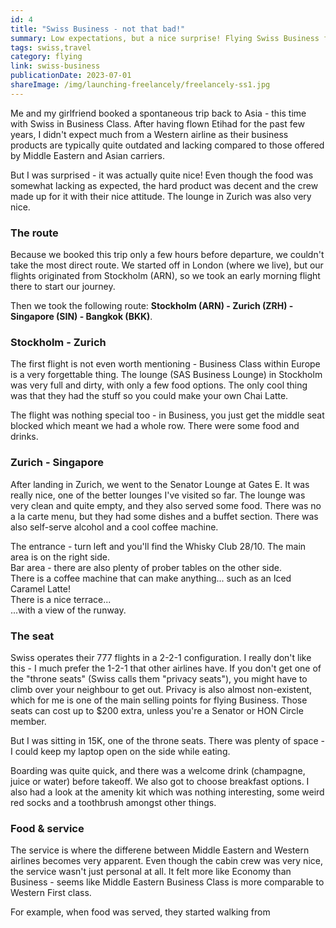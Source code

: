 ```yaml
---
id: 4
title: "Swiss Business - not that bad!"
summary: Low expectations, but a nice surprise! Flying Swiss Business for the first time...
tags: swiss,travel
category: flying
link: swiss-business
publicationDate: 2023-07-01
shareImage: /img/launching-freelancely/freelancely-ss1.jpg
---
```


Me and my girlfriend booked a spontaneous trip back to Asia - this time with Swiss in Business Class. After having flown Etihad for the past few years, I didn't expect much from a Western airline as their business products are typically quite outdated and lacking compared to those offered by Middle Eastern and Asian carriers.

But I was surprised - it was actually quite nice! Even though the food was somewhat lacking as expected, the hard product was decent and the crew made up for it with their nice attitude. The lounge in Zurich was also very nice.

### The route

Because we booked this trip only a few hours before departure, we couldn't take the most direct route. We started off in London (where we live), but our flights originated from Stockholm (ARN), so we took an early morning flight there to start our journey.

Then we took the following route: **Stockholm (ARN) - Zurich (ZRH) - Singapore (SIN) - Bangkok (BKK)**.

### Stockholm - Zurich

The first flight is not even worth mentioning - Business Class within Europe is a very forgettable thing. The lounge (SAS Business Lounge) in Stockholm was very full and dirty, with only a few food options. The only cool thing was that they had the stuff so you could make your own Chai Latte.

The flight was nothing special too - in Business, you just get the middle seat blocked which meant we had a whole row. There were some food and drinks.

### Zurich - Singapore

After landing in Zurich, we went to the Senator Lounge at Gates E. It was really nice, one of the better lounges I've visited so far. The lounge was very clean and quite empty, and they also served some food. There was no a la carte menu, but they had some dishes and a buffet section. There was also self-serve alcohol and a cool coffee machine.

<div class="sd:flex-col sd:space-x-0 lg:flex lg:space-x-4">
  <div>
    <img src="/img/swiss-business/senator-lounge-1.jpg" alt="" />
    <div class="caption">
      The entrance - turn left and you'll find the Whisky Club 28/10. The main area is on
      the right side.
    </div>
  </div>
  <div>
    <img src="/img/swiss-business/senator-lounge-2.jpg" alt="" />
    <div class="caption">
      Bar area - there are also plenty of prober tables on the other side.
    </div>
  </div>
  <div>
    <img src="/img/swiss-business/senator-lounge-5.jpg" alt="" />
    <div class="caption">
      There is a coffee machine that can make anything... such as an Iced Caramel Latte!
    </div>
  </div>
</div>

<div class="sd:flex-col sd:space-x-0 lg:flex lg:space-x-4">
  <div style="flex: calc(3024/4032);">
    <img src="/img/swiss-business/senator-lounge-4.jpg" alt="" />
    <div class="caption">There is a nice terrace...</div>
  </div>
  <div style="flex: calc(4032/3024);">
    <img src="/img/swiss-business/senator-lounge-3.jpg" alt="" />
    <div class="caption">...with a view of the runway.</div>
  </div>
</div>

### The seat

Swiss operates their 777 flights in a 2-2-1 configuration. I really don't like this - I much prefer the 1-2-1 that other airlines have. If you don't get one of the "throne seats" (Swiss calls them "privacy seats"), you might have to climb over your neighbour to get out. Privacy is also almost non-existent, which for me is one of the main selling points for flying Business. Those seats can cost up to $200 extra, unless you're a Senator or HON Circle member.

But I was sitting in 15K, one of the throne seats. There was plenty of space - I could keep my laptop open on the side while eating.

Boarding was quite quick, and there was a welcome drink (champagne, juice or water) before takeoff. We also got to choose breakfast options. I also had a look at the amenity kit which was nothing interesting, some weird red socks and a toothbrush amongst other things.

### Food & service

The service is where the differene between Middle Eastern and Western airlines becomes very apparent. Even though the cabin crew was very nice, the service wasn't just personal at all. It felt more like Economy than Business - seems like Middle Eastern Business Class is more comparable to Western First class.

For example, when food was served, they started walking from
